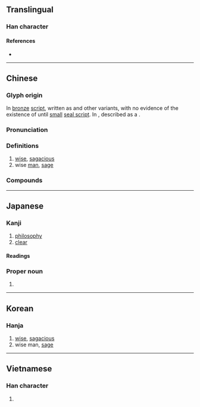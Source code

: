 {{character info}}
==Translingual==

===Han character===
{{Han char|rn=30|rad=口|as=07|sn=10|four=52602|canj=QLR|ids=⿱折口}}

====References====
* {{Han ref|kx=0191.010|dkj=03667|dj=0410.150|hdz=10625.030|uh=54F2|ud=21746|bh=ADF5|bd=44533}}

----

==Chinese==
{{zh-forms|alt=喆,嚞,啠}}

===Glyph origin===
{{Han etym}}
In [[bronze]] [[script]], written as {{zh-l|悊}} and other variants, with no evidence of the existence of {{zh-l|哲}} until [[small]] [[seal script]]. In ''{{zh-l|說文解字}}'', described as a {{Han compound|折|口|t2=mouth|ls=psc|c1=p|c2=s}} .

===Pronunciation===
{{zh-pron
|m=zhé
|c=zit3
|h=pfs=
|md=
|mn=qz,tw,xm,zz:tiat/twv:thiat
|mn-t=diag4/diêg4
|mn-t_note=diag4 - Shantou; diêg4 - Chaozhou
|w=
|mc=y
|oc=y
|cat=a,n
}}

===Definitions===
{{zh-hanzi}}

# [[wise]], [[sagacious]]
# wise [[man]], [[sage]]

===Compounds===
{{zh-der|哲理|哲人|哲人其萎|哲人石|哲學|哲學博士|哲學家|哲學史|哲婦|力行哲學|哲王|先哲|往哲|常識哲學|哲嗣|印度哲學|宋哲宗|哲匠|來哲|哲學系|哲夫|十哲|希臘哲學|教育哲學|政治哲學|泡麵哲學|明哲|啟蒙哲學|睿哲|科學哲學|明哲保身|批判哲學|濬哲|教父哲學|民生哲學|陽明哲學|赫哲族|聖哲|西哲|道德哲學|賢哲|經院哲學|老莊哲學|哲學碩士}}

----

==Japanese==

===Kanji===
{{ja-kanji|grade=c|rs=口07}}

# [[philosophy]]
# [[clear]]

====Readings====
{{ja-readings
|goon=てち
|kanon=てつ
|kun=あき-らか, さと-い
}}

===Proper noun===
{{ja-pos|proper|さとし|てつ}}

# {{given name|ja|male|sort=さとし}}

----

==Korean==

===Hanja===
{{ko-hanja|밝다|밝을|철}}

# [[wise]], [[sagacious]]
# wise man, [[sage]]

----

==Vietnamese==

===Han character===
{{vi-readings|reading=triết, chít, trết, trít|rs=口07}}

# {{rfdef|vi|sort=口07}}